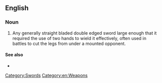 ==English==

===Noun===
{{en-noun}}

# Any generally straight bladed double edged sword large enough that it required the use of two hands to wield it effectively, often used in battles to cut the legs from under a mounted opponent.

====See also====
* {{pedialite}}

[[Category:Swords]]
[[Category:en:Weapons]]